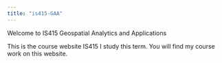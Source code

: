 ```yaml
---
title: "is415-GAA"
---
```


Welcome to IS415 Geospatial Analytics and Applications

This is the course website IS415 I study this term. You will find my course work on this website.
